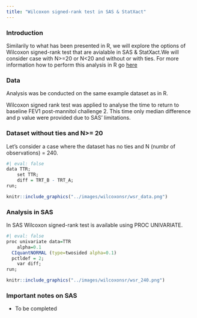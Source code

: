 ```yaml
---
title: "Wilcoxon signed-rank test in SAS & StatXact"
---
```


### **Introduction**

Similarily to what has been presented in R, we will explore the options of Wilcoxon signed-rank test that are avialable in SAS & StatXact.We will consider case with N\>=20 or N\<20 and without or with ties. For more information how to perform this analysis in R go [here](../data-info/wilcoxonsr_hodges_lehman.qmd)

### Data {.unnumbered}

Analysis was be conducted on the same example dataset as in R.

Wilcoxon signed rank test was applied to analyse the time to return to baseline FEV1 post-mannitol challenge 2. This time only median difference and p value were provided due to SAS' limitations.

### Dataset without ties and N\>= 20 {.unnumbered}

Let's consider a case where the dataset has no ties and N (numbr of observations) = 240.

```r
#| eval: false
data TTR;
	set TTR;
	diff = TRT_B - TRT_A;
run;
```

```r
knitr::include_graphics("../images/wilcoxonsr/wsr_data.png")
```

### Analysis in SAS {.unnumbered}

In SAS Wilcoxon signed-rank test is available using PROC UNIVARIATE.

```r
#| eval: false
proc univariate data=TTR
	alpha=0.1
  CIquantNORMAL (type=twosided alpha=0.1)
  pctldef = 2;   
	var diff;
run;
```

```r
knitr::include_graphics("../images/wilcoxonsr/wsr_240.png")
```

### Important notes on SAS {.unnumbered}

-   To be completed
